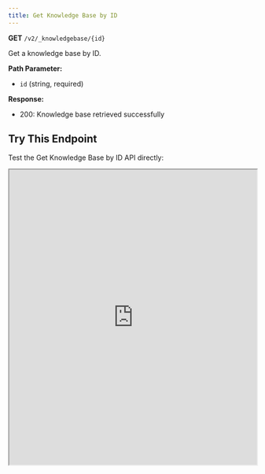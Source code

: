 ```yaml
---
title: Get Knowledge Base by ID
---
```


**GET** `/v2/_knowledgebase/{id}`

Get a knowledge base by ID.

**Path Parameter:**
- `id` (string, required)

**Response:**
- 200: Knowledge base retrieved successfully

## Try This Endpoint

Test the Get Knowledge Base by ID API directly:

<iframe 
  src="https://petstore.swagger.io/?url=https://raw.githubusercontent.com/vamsinole/docs/refs/heads/main/api-reference/openapi.json#/Knowledge%20Base/getKnowledgeBaseById"
  width="100%" 
  height="600px"
  style={{
    border: "none",
    borderRadius: "8px",
    boxShadow: "0 4px 6px rgba(0, 0, 0, 0.1)",
    marginTop: "20px"
  }}
  title="Get Knowledge Base by ID API Playground"
/> 